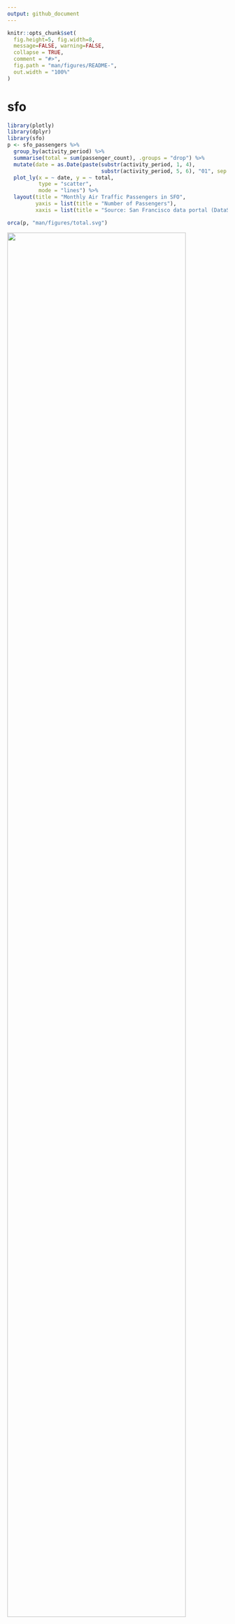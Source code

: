 ```yaml
---
output: github_document
---
```


<!-- README.md is generated from README.Rmd. Please edit that file -->

```r
knitr::opts_chunk$set(
  fig.height=5, fig.width=8, 
  message=FALSE, warning=FALSE,
  collapse = TRUE,
  comment = "#>",
  fig.path = "man/figures/README-",
  out.width = "100%"
)
```

# sfo

```r
library(plotly)
library(dplyr)
library(sfo)
p <- sfo_passengers %>%
  group_by(activity_period) %>%
  summarise(total = sum(passenger_count), .groups = "drop") %>%
  mutate(date = as.Date(paste(substr(activity_period, 1, 4), 
                              substr(activity_period, 5, 6), "01", sep = "/"))) %>%
  plot_ly(x = ~ date, y = ~ total,
          type = "scatter", 
          mode = "lines") %>%
  layout(title = "Monthly Air Traffic Passengers in SFO",
         yaxis = list(title = "Number of Passengers"),
         xaxis = list(title = "Source: San Francisco data portal (DataSF)"))

orca(p, "man/figures/total.svg")  
```

<img src="man/figures/total.svg" width="90%" />
<!-- badges: start -->

<!-- badges: end -->

The **sfo** package provides summary of the monthly passengers in San Francisco International Airport (SFO).

**Note:** WIP...

## Installation

WIP still not available in CRAN but can be install from Github:

``` r
# install.packages("devtools")
devtools::install_github("RamiKrispin/sfo")
```
## Usage

The `sfo_passengers` dataset provides a monthly summary of the number of passengers in SFO airport by different categories (such as terminal, geo, type, etc.):

```r
library(sfo)

data("sfo_passengers")

head(sfo_passengers)
```

Below are some use cases of the package.

### Total number of passngers

The total number of passengers in most recent month by `activity_type_code` and `geo_region`:

```r
library(dplyr)

sfo_passengers %>%
  filter(activity_period == max(activity_period)) %>%
  group_by(activity_type_code, geo_region) %>%
  summarise(total = sum(passenger_count), .groups = "drop")
```

Likewise, we can summarize the total number of passengers in most recent month by airline:

``` r
library(plotly)

sfo_passengers %>%
  filter(activity_period == max(activity_period)) %>%
  group_by(published_airline) %>%
  summarise(total = sum(passenger_count), .groups = "drop") %>%
  arrange(-total) %>%
  mutate(published_airline = factor(published_airline,levels = published_airline)) %>%
  plot_ly(x = ~ published_airline, y = ~ total, type = "bar") %>%
  layout(title = "Monthly Air Traffic Passengers in SFO By Airline",
         yaxis = list(title = "Number of Passengers"),
         xaxis = list(title = ""))

```


```r
library(plotly)
p <- sfo_passengers %>%
  filter(activity_period == max(activity_period)) %>%
  group_by(published_airline) %>%
  summarise(total = sum(passenger_count), .groups = "drop") %>%
  arrange(-total) %>%
  mutate(published_airline = factor(published_airline,levels = published_airline)) %>%
  plot_ly(x = ~ published_airline, y = ~ total, type = "bar") %>%
  layout(title = "Monthly Air Traffic Passengers in SFO By Airline",
         yaxis = list(title = "Number of Passengers"),
         xaxis = list(title = ""))
 orca(p, "man/figures/by_airline.svg") 
```

<img src="man/figures/by_airline.svg" width="100%" />
